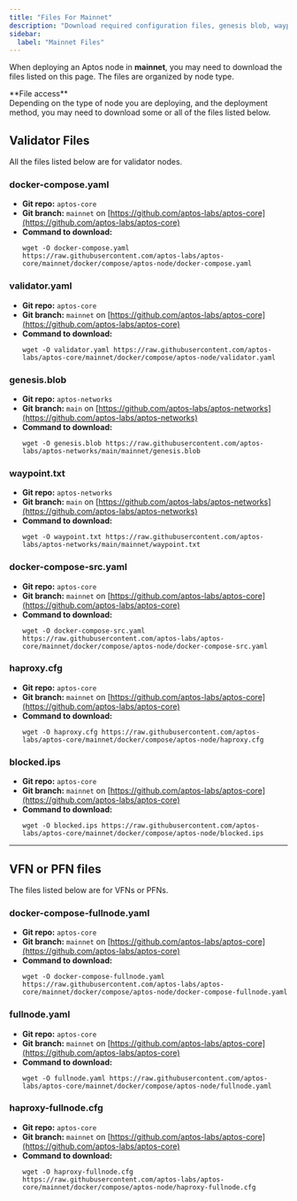 ```yaml
---
title: "Files For Mainnet"
description: "Download required configuration files, genesis blob, waypoint, and Docker compose files for deploying Aptos nodes on mainnet."
sidebar:
  label: "Mainnet Files"
---
```



When deploying an Aptos node in **mainnet**, you may need to download the files listed on this page. The files are
organized by node type.

<Aside type="note">
  **File access**<br />
  Depending on the type of node you are deploying, and the deployment method, you may need to download some
  or all of the files listed below.
</Aside>

## Validator Files

All the files listed below are for validator nodes.

### docker-compose.yaml

- **Git repo:** `aptos-core`
- **Git branch:** `mainnet` on [https://github.com/aptos-labs/aptos-core](https://github.com/aptos-labs/aptos-core)
- **Command to download:**
  ```shellscript filename="Terminal"
  wget -O docker-compose.yaml https://raw.githubusercontent.com/aptos-labs/aptos-core/mainnet/docker/compose/aptos-node/docker-compose.yaml
  ```

### validator.yaml

- **Git repo:** `aptos-core`
- **Git branch:** `mainnet` on [https://github.com/aptos-labs/aptos-core](https://github.com/aptos-labs/aptos-core)
- **Command to download:**
  ```shellscript filename="Terminal"
  wget -O validator.yaml https://raw.githubusercontent.com/aptos-labs/aptos-core/mainnet/docker/compose/aptos-node/validator.yaml
  ```

### genesis.blob

- **Git repo:** `aptos-networks`
- **Git branch:** `main` on [https://github.com/aptos-labs/aptos-networks](https://github.com/aptos-labs/aptos-networks)
- **Command to download:**
  ```shellscript filename="Terminal"
  wget -O genesis.blob https://raw.githubusercontent.com/aptos-labs/aptos-networks/main/mainnet/genesis.blob
  ```

### waypoint.txt

- **Git repo:** `aptos-networks`
- **Git branch:** `main` on [https://github.com/aptos-labs/aptos-networks](https://github.com/aptos-labs/aptos-networks)
- **Command to download:**
  ```shellscript filename="Terminal"
  wget -O waypoint.txt https://raw.githubusercontent.com/aptos-labs/aptos-networks/main/mainnet/waypoint.txt
  ```

### docker-compose-src.yaml

- **Git repo:** `aptos-core`
- **Git branch:** `mainnet` on [https://github.com/aptos-labs/aptos-core](https://github.com/aptos-labs/aptos-core)
- **Command to download:**
  ```shellscript filename="Terminal"
  wget -O docker-compose-src.yaml https://raw.githubusercontent.com/aptos-labs/aptos-core/mainnet/docker/compose/aptos-node/docker-compose-src.yaml
  ```

### haproxy.cfg

- **Git repo:** `aptos-core`
- **Git branch:** `mainnet` on [https://github.com/aptos-labs/aptos-core](https://github.com/aptos-labs/aptos-core)
- **Command to download:**
  ```shellscript filename="Terminal"
  wget -O haproxy.cfg https://raw.githubusercontent.com/aptos-labs/aptos-core/mainnet/docker/compose/aptos-node/haproxy.cfg
  ```

### blocked.ips

- **Git repo:** `aptos-core`
- **Git branch:** `mainnet` on [https://github.com/aptos-labs/aptos-core](https://github.com/aptos-labs/aptos-core)
- **Command to download:**
  ```shellscript filename="Terminal"
  wget -O blocked.ips https://raw.githubusercontent.com/aptos-labs/aptos-core/mainnet/docker/compose/aptos-node/blocked.ips
  ```

***

## VFN or PFN files

The files listed below are for VFNs or PFNs.

### docker-compose-fullnode.yaml

- **Git repo:** `aptos-core`
- **Git branch:** `mainnet` on [https://github.com/aptos-labs/aptos-core](https://github.com/aptos-labs/aptos-core)
- **Command to download:**
  ```shellscript filename="Terminal"
  wget -O docker-compose-fullnode.yaml https://raw.githubusercontent.com/aptos-labs/aptos-core/mainnet/docker/compose/aptos-node/docker-compose-fullnode.yaml
  ```

### fullnode.yaml

- **Git repo:** `aptos-core`
- **Git branch:** `mainnet` on [https://github.com/aptos-labs/aptos-core](https://github.com/aptos-labs/aptos-core)
- **Command to download:**
  ```shellscript filename="Terminal"
  wget -O fullnode.yaml https://raw.githubusercontent.com/aptos-labs/aptos-core/mainnet/docker/compose/aptos-node/fullnode.yaml
  ```

### haproxy-fullnode.cfg

- **Git repo:** `aptos-core`
- **Git branch:** `mainnet` on [https://github.com/aptos-labs/aptos-core](https://github.com/aptos-labs/aptos-core)
- **Command to download:**
  ```shellscript filename="Terminal"
  wget -O haproxy-fullnode.cfg https://raw.githubusercontent.com/aptos-labs/aptos-core/mainnet/docker/compose/aptos-node/haproxy-fullnode.cfg
  ```
